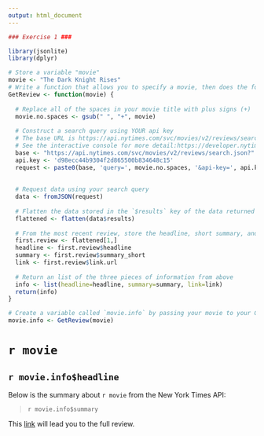```yaml
---
output: html_document
---
```



```r
### Exercise 1 ###

library(jsonlite)
library(dplyr)

# Store a variable "movie"
movie <- "The Dark Knight Rises"
# Write a function that allows you to specify a movie, then does the following:
GetReview <- function(movie) {
  
  # Replace all of the spaces in your movie title with plus signs (+)
  movie.no.spaces <- gsub(" ", "+", movie)
  
  # Construct a search query using YOUR api key
  # The base URL is https://api.nytimes.com/svc/movies/v2/reviews/search.json?
  # See the interactive console for more detail:https://developer.nytimes.com/movie_reviews_v2.json#/Console/GET/reviews/search.json
  base <- "https://api.nytimes.com/svc/movies/v2/reviews/search.json?"
  api.key <- 'd98ecc44b9304f2d865500b834648c15'
  request <- paste0(base, 'query=', movie.no.spaces, '&api-key=', api.key)
  
  
  # Request data using your search query
  data <- fromJSON(request)
  
  # Flatten the data stored in the `$results` key of the data returned to you
  flattened <- flatten(data$results)
  
  # From the most recent review, store the headline, short summary, and link to full article each in their own variables
  first.review <- flattened[1,]
  headline <- first.review$headline
  summary <- first.review$summary_short
  link <- first.review$link.url
  
  # Return an list of the three pieces of information from above
  info <- list(headline=headline, summary=summary, link=link)
  return(info)
}

# Create a variable called `movie.info` by passing your movie to your GetReview function
movie.info <- GetReview(movie)
```

# `r movie`

## `r movie.info$headline`

Below is the summary about `r movie` from the New York Times API:

>`r movie.info$summary`
  
This [link](`r movie.info$link`) will lead you to the full review.
